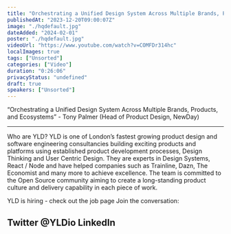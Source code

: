 ```yaml
---
title: "Orchestrating a Unified Design System Across Multiple Brands, Products, and Ecosystems - DSL #8"
publishedAt: "2023-12-20T09:00:07Z"
image: "./hqdefault.jpg"
dateAdded: "2024-02-01"
poster: "./hqdefault.jpg"
videoUrl: "https://www.youtube.com/watch?v=COMFDr314hc"
localImages: true
tags: ["Unsorted"]
categories: ["Video"]
duration: "0:26:06"
privacyStatus: "undefined"
draft: true
speakers: ["Unsorted"]
---
```

“Orchestrating a Unified Design System Across Multiple Brands, Products, and Ecosystems” - Tony Palmer (Head of Product Design, NewDay)

---

Who are YLD?
YLD is one of London’s fastest growing product design and software engineering consultancies building exciting products and platforms using established product development processes, Design Thinking and User Centric Design. They are experts in Design Systems, React / Node and have helped companies such as Trainline, Dazn, The Economist and many more to achieve excellence.
The team is committed to the Open Source community aiming to create a long-standing product culture and delivery capability in each piece of work.

YLD is hiring - check out the job page
Join the conversation:

Twitter @YLDio
LinkedIn
------
